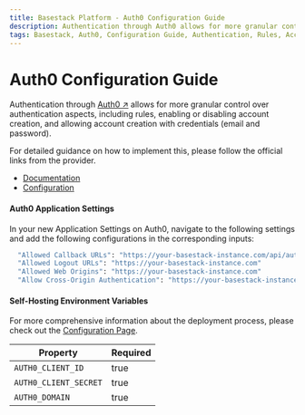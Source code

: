 ```yaml
---
title: Basestack Platform - Auth0 Configuration Guide
description: Authentication through Auth0 allows for more granular control over authentication aspects.
tags: Basestack, Auth0, Configuration Guide, Authentication, Rules, Account Creation, Credentials, Email, Password, Granular Control, Auth0 Configuration, Auth0 Application Settings, Self-Hosting Environment Variables
---
```


# Auth0 Configuration Guide

Authentication through [Auth0 ↗](https://auth0.com/) allows for more granular control over authentication aspects, including rules,
enabling or disabling account creation, and allowing account creation with
credentials (email and password).

For detailed guidance on how to implement this, please follow the official links from the provider.

- [Documentation](https://auth0.com/docs/api/authentication#authorize-application)
- [Configuration](https://manage.auth0.com/dashboard)

#### Auth0 Application Settings

In your new Application Settings on Auth0, navigate to the following settings and add the following configurations in the corresponding inputs:

```bash
  "Allowed Callback URLs": "https://your-basestack-instance.com/api/auth/callback/auth0"
  "Allowed Logout URLs": "https://your-basestack-instance.com"
  "Allowed Web Origins": "https://your-basestack-instance.com"
  "Allow Cross-Origin Authentication": "https://your-basestack-instance.com"
```

#### Self-Hosting Environment Variables

For more comprehensive information about the deployment process, please check
out the [Configuration Page](/self-hosting).

| Property              | Required |
| --------------------- | -------- |
| `AUTH0_CLIENT_ID`     | true     |
| `AUTH0_CLIENT_SECRET` | true     |
| `AUTH0_DOMAIN`        | true     |
